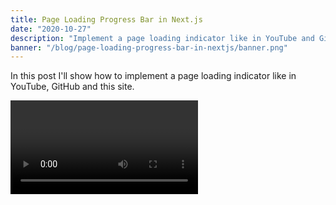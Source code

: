 ```yaml
---
title: Page Loading Progress Bar in Next.js
date: "2020-10-27"
description: "Implement a page loading indicator like in YouTube and GitHub in Next.js"
banner: "/blog/page-loading-progress-bar-in-nextjs/banner.png"
---
```


In this post I'll show how to implement a page loading indicator like in YouTube, GitHub and this site.

<Video name="example" width={600} height={504} title="Loading Example" />

<SpecialBlock
  type="info"
  markdown={`The example above is running with the cache disabled and the "Slow 3G" preset.`}
/>

To get started, install the `@badrap/bar-of-progress` dependency.

```shell
yarn add @badrap/bar-of-progress
```

Then create the `_app.js` file in `pages` if you haven't done so already.

```jsx:title=pages/_app.js
const MyApp = ({ Component, pageProps }) => {
  return <Component {...pageProps} />;
};

export default MyApp;
```

Next import the `bar-of-progress` dependency into `_app.js` and declare a new progress bar.

```jsx:title=pages/_app.js {1,3-8}
import ProgressBar from "@badrap/bar-of-progress";

const progress = new ProgressBar({
  size: 2,
  color: "#38a169",
  className: "bar-of-progress",
  delay: 100,
});

const MyApp = ({ Component, pageProps }) => {
  return <Component {...pageProps} />;
};

export default MyApp;
```

We'll be using the [Next.js Router's](https://nextjs.org/docs/api-reference/next/router "next/router") [events](https://nextjs.org/docs/api-reference/next/router#routerevents "router.events") to control the progress bar.

```jsx:title=pages/_app.js {2,11-13}
import ProgressBar from "@badrap/bar-of-progress";
import Router from "next/router";

const progress = new ProgressBar({
  size: 2,
  color: "#38a169",
  className: "bar-of-progress",
  delay: 100,
});

Router.events.on("routeChangeStart", progress.start);
Router.events.on("routeChangeComplete", progress.finish);
Router.events.on("routeChangeError", progress.finish);

const MyApp = ({ Component, pageProps }) => {
  return <Component {...pageProps} />;
};

export default MyApp;
```

If all goes well, you should be seeing a progress bar on the top of your site while transitioning between pages.

Sometimes the progress bar might be hidden behind another element, as was the case in this site.

To solve it all you have to do is increase the `z-index` of the progress bar in your css.

```css
.bar-of-progress {
  z-index: 50;
}
```

The class name is the `className` property we gave when declaring the progress bar.

```jsx {4}
const progress = new ProgressBar({
  size: 2,
  color: "#38a169",
  className: "bar-of-progress",
  delay: 100,
});
```
